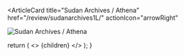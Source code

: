 <ArticleCard
  title="Sudan Archives / Athena"
  href="/review/sudanarchives1L/"
  actionIcon="arrowRight"
>

![Sudan Archives / Athena](../../images/cd/sudanarchives1L.jpg)

</ArticleCard>

  return (
    <>
      {children}
    </>
  );
}